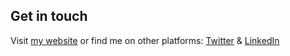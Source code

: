 ## Get in touch

Visit [my website](https://mrcreamio.wordpress.com/) or find me on other platforms: [Twitter](https://twitter.com/mrcreamio) & [LinkedIn](https://pk.linkedin.com/in/mrcreamio)
